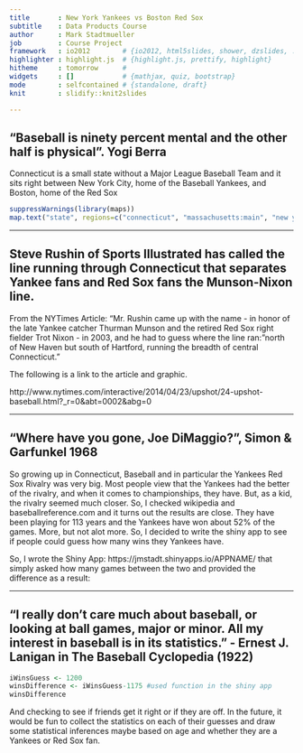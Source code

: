 ```yaml
---
title       : New York Yankees vs Boston Red Sox
subtitle    : Data Products Course
author      : Mark Stadtmueller
job         : Course Project
framework   : io2012        # {io2012, html5slides, shower, dzslides, ...}
highlighter : highlight.js  # {highlight.js, prettify, highlight}
hitheme     : tomorrow      # 
widgets     : []            # {mathjax, quiz, bootstrap}
mode        : selfcontained # {standalone, draft}
knit        : slidify::knit2slides

--- 
```


## "Baseball is ninety percent mental and the other half is physical". Yogi Berra

Connecticut is a small state without a Major League Baseball Team and it sits right between New York City, home of the Baseball Yankees, and Boston, home of the Red Sox

```r
suppressWarnings(library(maps))
map.text("state", regions=c("connecticut", "massachusetts:main", "new york:main"))
```


---

## Steve Rushin of Sports Illustrated has called the line running through Connecticut that separates Yankee fans and Red Sox fans the Munson-Nixon line.

From the NYTimes Article:  "Mr. Rushin came up with the name - in honor of the late Yankee catcher Thurman Munson and the retired Red Sox right fielder Trot Nixon - in 2003, and he had to guess where the line ran: "north of New Haven but south of Hartford, running the breadth of central Connecticut."

The following is a link to the article and graphic.

http://www.nytimes.com/interactive/2014/04/23/upshot/24-upshot-baseball.html?_r=0&abt=0002&abg=0  

---

## "Where have you gone, Joe DiMaggio?", Simon & Garfunkel 1968

So growing up in Connecticut, Baseball and in particular the Yankees Red Sox Rivalry was very big.  Most people view that the Yankees had the better of the rivalry, and when it comes to championships, they have.  But, as a kid, the rivalry seemed much closer.  So, I checked wikipedia and baseballreference.com and it turns out the results are close.  They have been playing for 113 years and the Yankees have won about 52% of the games.  More, but not alot more.  So, I decided to write the shiny app to see if people could guess how many wins they Yankees have.

So, I wrote the Shiny App:  https://jmstadt.shinyapps.io/APPNAME/ that simply asked how many games between the two and provided the difference as a result:

---

## "I really don't care much about baseball, or looking at ball games, major or minor. All my interest in baseball is in its statistics." - Ernest J. Lanigan in The Baseball Cyclopedia (1922)

```r
iWinsGuess <- 1200
winsDifference <- iWinsGuess-1175 #used function in the shiny app
winsDifference
```

And checking to see if friends get it right or if they are off.  In the future, it would be fun to collect the statistics on each of their guesses and draw some statistical inferences maybe based on age and whether they are a Yankees or Red Sox fan.
